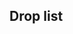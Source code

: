==Drop list==
{{Map/Drops
|regular = true
|no_legend = true
|filter_button = true
|nodes = B, D, E, F, G, H, K
|boss = K
|Abukuma:D/{S:2.07%}, E/{S:1.36%}, F/{S:0.35%}, G/{S:1.98%}, H/{S:1.95%}, K/{S:3.02%}
|Akashi:H/{S:0.08%}, K/{S:0.90%}
|Akatsuki:B/{S:0.97%  A:0.72%}, D/{S:1.01%  A:0.73%}, E/{S:1.36%  A:0.81%}, F/{S:0.99%  A:0.71%}, G/{S:1.04%  A:0.75%}, H/{S:1.01%  A:0.69%}, K/{A:1.72%  B:1.79%}
|Akebono:B/{S:1.92%  A:0.68%}, D/{S:2.04%  A:0.74%}, E/{S:1.67%  A:0.81%}, F/{S:1.90%  A:0.70%}, G/{S:1.94%  A:0.73%}, H/{S:2.04%  A:1.34%}, K/{B:1.79%}
|Akigumo:K/{S:3.07%}
|Amatsukaze:K/{S:0.17%}
|Aoba:K/{A:2.57%  B:4.08%}
|Ashigara:K/{B:1.53%}
|Atago:K/{S:3.53%  A:5.09%  B:1.62%}
|Ayanami:K/{A:2.01%  B:1.94%}
|Chikuma:K/{S:3.51%  A:5.22%  B:1.65%}
|Choukai:K/{B:1.68%}
|Fubuki:K/{A:1.72%  B:1.68%}
|Fumizuki:K/{B:1.85%}
|Furutaka:K/{A:3.33%  B:3.59%}
|Fusou:K/{S:3.54%  A:3.41%}
|Haguro:K/{B:1.50%}
|Haruna:K/{S:1.74%}
|Hatsuharu:B/{S:0.94%  A:0.63%}, D/{S:1.03%  A:0.77%}, E/{S:0.91%  A:0.84%}, F/{S:0.97%  A:0.72%}, G/{S:1.03%  A:0.74%}, H/{S:0.98%  A:0.78%}
|Hatsushimo:B/{S:1.89%  A:1.34%}, D/{S:1.75%  A:1.45%  B:0.39%}, E/{S:1.82%  A:1.94%  B:0.37%}, F/{S:1.94%  A:1.36%}, G/{S:1.03%  A:1.41%  B:0.67%}, H/{S:0.23%  A:1.43%  B:1.19%}
|Hibiki:B/{S:1.92%  A:1.36%}, D/{S:2.07%  A:1.53%}, E/{S:1.97%  A:1.78%}, F/{S:1.96%  A:1.42%}, G/{S:2.03%  A:1.45%}, H/{S:2.02%  A:1.46%}
|Hiei:K/{S:2.86%}
|Hiyou:K/{S:1.74%  A:1.80%}
|Houshou:K/{A:1.76%  B:1.42%}
|Hyuuga:K/{S:3.58%  A:1.70%}
|I-168:D/{S:1.02%}, E/{S:1.21%}, G/{S:1.06%}, H/{S:0.99%}, K/{A:1.78%  B:1.68%}
|I-19:D/{S:0.26%}, E/{S:0.46%}, G/{S:1.00%}, H/{S:1.03%}, K/{S:1.79%  A:1.68%}
|I-58:D/{S:0.76%}, E/{S:0.15%}, G/{S:1.04%}, H/{S:0.96%}, K/{S:1.73%  A:1.79%}
|I-8:G/{S:0.67%}, H/{S:1.07%}, K/{S:1.76%}
|Ikazuchi:B/{S:2.52%  A:0.88%}, D/{S:3.04%  A:1.51%}, E/{S:4.09%  A:1.78%}, F/{S:2.95%  A:1.39%}, G/{S:3.09%  A:1.42%}, H/{S:3.11%  A:1.41%}
|Inazuma:B/{S:2.82%  A:0.89%}, D/{S:3.16%  A:1.42%}, E/{S:2.27%  A:1.72%}, F/{S:2.95%  A:1.37%}, G/{S:3.06%  A:1.47%}, H/{S:3.02%  A:1.44%}
|Ise:K/{S:3.47%  A:1.76%}
|Isuzu:K/{B:1.91%}
|Jintsuu:K/{B:1.94%}
|Junyou:B/{S:1.92%}, D/{S:3.06%  A:0.73%}, E/{S:4.09%  A:0.88%}, F/{S:2.64%  A:0.31%}, G/{S:2.98%  A:0.69%}, H/{S:3.07%  A:0.71%}, K/{S:3.50%  A:3.51%}
|Kako:K/{B:1.79%}
|Kazagumo:K/{S:1.57%}
|Kikuzuki:K/{B:1.48%}
|Kinu:D/{S:1.05%}, E/{S:0.46%}, F/{S:0.37%}, G/{S:0.98%}, H/{S:0.97%}, K/{S:1.94%}
|Kinugasa:K/{S:1.78%  A:1.88%}
|Kirishima:K/{S:1.79%}
|Kisaragi:K/{B:1.91%}
|Kiso:B/{S:2.50%  A:1.34%}, D/{S:4.07%  A:1.55%}, E/{S:3.94%  A:1.75%}, F/{S:3.75%  A:1.40%}, G/{S:4.05%  A:1.48%}, H/{S:4.07%  A:1.45%}, K/{B:3.39%}
|Kitakami:K/{S:2.21%  A:1.65%  B:1.13%}
|Kongou:K/{S:2.94%}
|Kuma:K/{S:3.58%  A:3.41%  B:2.03%}
|Maruyu:H/{S:0.94%}
|Maya:B/{S:3.77%  A:0.46%}, D/{S:3.96%  A:2.30%}, E/{S:3.79%  A:2.56%}, F/{S:3.97%  A:1.25%}, G/{S:4.15%  A:2.14%}, H/{S:4.02%  A:2.12%}, K/{B:1.62%}
|Mikazuki:K/{B:1.94%}
|Mochizuki:K/{B:1.79%}
|Mogami:K/{S:1.75%  A:3.60%  B:1.74%}
|Mutsuki:K/{A:1.74%  B:1.71%}
|Myoukou:K/{S:3.57%  A:3.32%  B:2.06%}
|Nachi:B/{S:3.79%  A:0.51%}, D/{S:4.08%  A:2.29%}, E/{S:3.33%  A:2.28%}, F/{S:3.99%  A:1.25%}, G/{S:4.03%  A:2.18%}, H/{S:4.21%  A:2.06%}, K/{A:0.30%  B:1.50%}
|Naganami:K/{S:1.65%}
|Nagara:K/{S:3.42%  A:3.49%  B:1.97%}
|Nagatsuki:K/{B:1.59%}
|Naka:K/{B:1.45%}
|Natori:K/{B:1.77%}
|Nenohi:B/{S:1.89%  A:1.41%}, D/{S:2.07%  A:1.32%}, E/{S:2.12%  A:1.69%}, F/{S:1.99%  A:1.38%}, G/{S:1.65%  A:1.48%  B:0.29%}, H/{S:1.06%  A:1.44%  B:0.64%}
|Oboro:K/{B:1.97%}
|Ooi:K/{A:1.64%  B:1.36%}
|Ryuujou:B/{S:2.17%}, D/{S:3.06%  A:0.74%}, E/{S:3.94%  A:0.78%}, F/{S:2.92%  A:0.29%}, G/{S:3.03%  A:0.72%}, H/{S:3.01%  A:1.00%}, K/{S:1.81%  A:1.62%}
|Satsuki:K/{B:1.94%}
|Sazanami:B/{S:1.89%  A:0.67%}, D/{S:2.03%  A:0.71%}, E/{S:2.88%  A:1.00%}, F/{S:2.04%  A:0.75%}, G/{S:2.09%  A:1.03%}, H/{S:2.08%  A:1.44%}, K/{B:1.74%}
|Sendai:K/{S:2.99%  A:3.62%  B:3.30%}
|Shimakaze:K/{S:1.69%  A:1.78%}
|Shouhou:K/{S:1.73%  A:1.86%}
|Takao:B/{S:1.90%}, D/{S:2.06%  A:1.18%}, E/{S:2.27%  A:0.34%}, F/{S:2.00%}, G/{S:2.00%  A:1.43%}, H/{S:2.03%  A:1.46%}, K/{S:3.51%  A:4.32%  B:1.77%}
|Tama:B/{S:2.17%  A:1.32%}, D/{S:3.09%  A:1.44%}, E/{S:2.88%  A:1.72%}, F/{S:2.88%  A:1.39%}, G/{S:3.12%  A:1.49%}, H/{S:3.08%  A:1.41%}, K/{B:3.68%}
|Tanikaze:G/{S:0.33%}, H/{S:0.95%}, K/{S:1.76%}
|Tatsuta:K/{A:1.74%  B:1.82%}
|Tenryuu:K/{A:1.70%  B:1.88%}
|Tone:K/{S:3.57%  A:5.27%  B:1.53%}
|Ushio:B/{S:1.88%  A:0.60%}, D/{S:2.02%  A:0.79%}, E/{S:2.27%  A:0.75%}, F/{S:1.93%  A:0.73%}, G/{S:2.14%  A:1.26%}, H/{S:2.05%  A:1.43%}, K/{B:1.77%}
|Wakaba:B/{S:1.84%  A:1.39%}, D/{S:2.07%  A:1.49%}, E/{S:1.67%  A:1.78%}, F/{S:1.98%  A:1.39%}, G/{S:1.30%  A:1.44%  B:0.50%}, H/{S:0.73%  A:1.44%  B:1.14%}
|Yamagumo:K/{S:1.21%}
|Yamashiro:K/{S:3.52%  A:3.70%}
|Yura:K/{B:2.00%}
}}